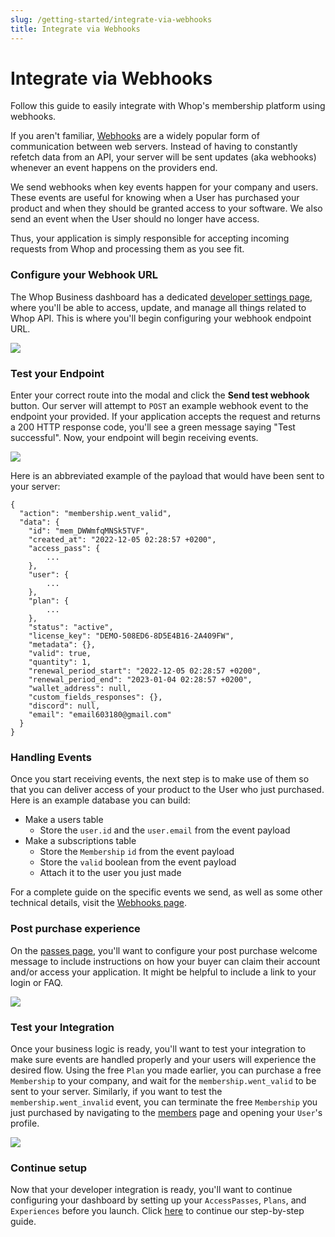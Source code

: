 ```yaml
---
slug: /getting-started/integrate-via-webhooks
title: Integrate via Webhooks
---
```


# Integrate via Webhooks

Follow this guide to easily integrate with Whop's membership platform using webhooks.

If you aren't familiar, [Webhooks](https://hookdeck.com/webhooks/guides/what-are-webhooks-how-they-work#what-is-a-webhook) are a widely popular form of communication between web servers. Instead of having to constantly refetch data from an API, your server will be sent updates (aka webhooks) whenever an event happens on the providers end.

We send webhooks when key events happen for your company and users. These events are useful for knowing when a User has purchased your product and when they should be granted access to your software. We also send an event when the User should no longer have access.

Thus, your application is simply responsible for accepting incoming requests from Whop and processing them as you see fit.

### Configure your Webhook URL

The Whop Business dashboard has a dedicated [developer settings page](https://dash.whop.com/developer), where you'll be able to access, update, and manage all things related to Whop API. This is where you'll begin configuring your webhook endpoint URL.

![](https://i.imgur.com/VVpkNxX.png)

### Test your Endpoint

Enter your correct route into the modal and click the **Send test webhook** button. Our server will attempt to `POST` an example webhook event to the endpoint your provided. If your application accepts the request and returns a 200 HTTP response code, you'll see a green message saying "Test successful". Now, your endpoint will begin receiving events.

![](https://i.imgur.com/MzZKSyU.png)

Here is an abbreviated example of the payload that would have been sent to your server:

```
{
  "action": "membership.went_valid",
  "data": {
    "id": "mem_DWWmfqMNSk5TVF",
    "created_at": "2022-12-05 02:28:57 +0200",
    "access_pass": {
        ...
    },
    "user": {
        ...
    },
    "plan": {
        ...
    },
    "status": "active",
    "license_key": "DEMO-508ED6-8D5E4B16-2A409FW",
    "metadata": {},
    "valid": true,
    "quantity": 1,
    "renewal_period_start": "2022-12-05 02:28:57 +0200",
    "renewal_period_end": "2023-01-04 02:28:57 +0200",
    "wallet_address": null,
    "custom_fields_responses": {},
    "discord": null,
    "email": "email603180@gmail.com"
  }
}
```

### Handling Events

Once you start receiving events, the next step is to make use of them so that you can deliver access of your product to the User who just purchased. Here is an example database you can build:

- Make a users table
  - Store the `user.id` and the `user.email` from the event payload
- Make a subscriptions table
  - Store the `Membership` `id` from the event payload
  - Store the `valid` boolean from the event payload
  - Attach it to the user you just made

For a complete guide on the specific events we send, as well as some other technical details, visit the [Webhooks page](/webhooks/).

### Post purchase experience

On the [passes page](https://dash.whop.com/passes/), you'll want to configure your post purchase welcome message to include instructions on how your buyer can claim their account and/or access your application. It might be helpful to include a link to your login or FAQ.

![](https://i.imgur.com/Q9hlq4N.png)

### Test your Integration

Once your business logic is ready, you'll want to test your integration to make sure events are handled properly and your users will experience the desired flow. Using the free `Plan` you made earlier, you can purchase a free `Membership` to your company, and wait for the `membership.went_valid` to be sent to your server. Similarly, if you want to test the `membership.went_invalid` event, you can terminate the free `Membership` you just purchased by navigating to the [members](https://dash.whop.com/members) page and opening your `User`'s profile.

![](https://i.imgur.com/lNsrc3Q.png)

### Continue setup

Now that your developer integration is ready, you'll want to continue configuring your dashboard by setting up your `AccessPasses`, `Plans`, and `Experiences` before you launch. Click [here](/getting-started/getting-started#finish-setup) to continue our step-by-step guide.
